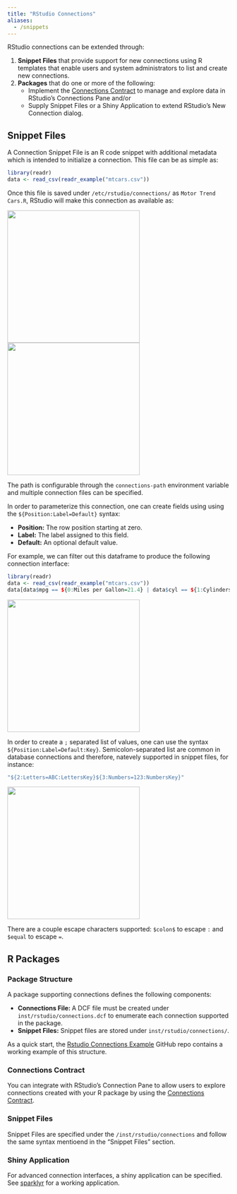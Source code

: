 ```yaml
---
title: "RStudio Connections"
aliases:
  - /snippets
---
```


RStudio connections can be extended through:

1. **Snippet Files** that provide support for new connections using R templates that enable users and system administrators to list and create new connections.
2. **Packages** that do one or more of the following: 
     + Implement the [Connections Contract](connections-contract.html) to manage and explore data in RStudio's Connections Pane and/or
     + Supply Snippet Files or a Shiny Application to extend RStudio's New Connection dialog.

## Snippet Files

A Connection Snippet File is an R code snippet with additional metadata which is intended to initialize a connection. This file can be as simple as:

```r
library(readr)
data <- read_csv(readr_example("mtcars.csv"))
```

Once this file is saved under `/etc/rstudio/connections/` as `Motor Trend Cars.R`, RStudio will make this connection as available as:

<img src="resources/connections/basic-connection-selection.png" width="300" style="display: inline-block"/><img src="resources/connections/basic-connection-interface.png" width="300" style="display: inline-block"/>

The path is configurable through the `connections-path` environment variable and multiple connection files can be specified.

In order to parameterize this connection, one can create fields using using the `${Position:Label=Default}` syntax:

- **Position:** The row position starting at zero.
- **Label:** The label assigned to this field.
- **Default:** An optional default value.

For example, we can filter out this dataframe to produce the following connection interface:

```r
library(readr)
data <- read_csv(readr_example("mtcars.csv"))
data[data$mpg == ${0:Miles per Gallon=21.4} | data$cyl == ${1:Cylinders=6}, ]
```

<img src="resources/connections/fields-connection-interface.png" width="300" style="display: inline-block;margin: 0 auto;"/>

In order to create a `;` separated list of values, one can use the syntax `${Position:Label=Default:Key}`. Semicolon-separated list are common in database connections and therefore, natevely supported in snippet files, for instance:

```r
"${2:Letters=ABC:LettersKey}${3:Numbers=123:NumbersKey}"
```

<img src="resources/connections/keyvalue-connection-interface.png" width="300" style="display: inline-block;margin: 0 auto;"/>

There are a couple escape characters supported: `$colon$` to escape `:` and `$equal` to escape `=`.

## R Packages

### Package Structure

A package supporting connections defines the following components:

- **Connections File: ** A DCF file must be created under `inst/rstudio/connections.dcf` to enumerate each connection supported in the package.
- **Snippet Files:** Snippet files are stored under `inst/rstudio/connections/`.

As a quick start, the [Rstudio Connections Example](https://github.com/rstudio/rstudio-connections-example) GitHub repo contains a working example of this structure.

### Connections Contract

You can integrate with RStudio's Connection Pane to allow users to explore connections created with your R package by using the [Connections Contract](/contract).

### Snippet Files

Snippet Files are specified under the `/inst/rstudio/connections` and follow the same syntax mentioend in the "Snippet Files" section.

### Shiny Application

For advanced connection interfaces, a shiny application can be specified. See [sparklyr](https://github.com/rstudio/sparklyr/blob/master/R/connection_shinyapp.R) for a working application.